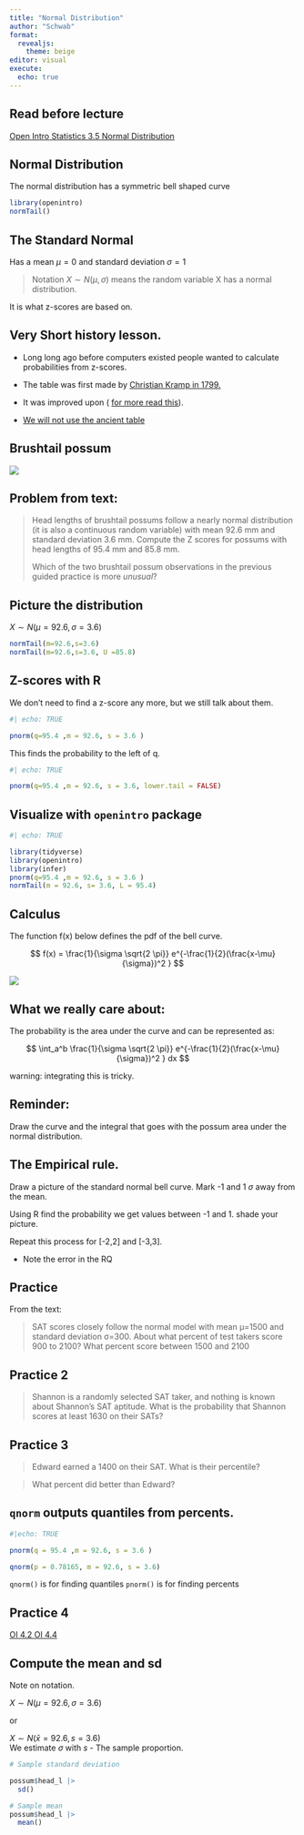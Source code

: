 ```yaml
---
title: "Normal Distribution"
author: "Schwab"
format: 
  revealjs:
    theme: beige
editor: visual
execute: 
  echo: true
---
```


## Read before lecture

[Open Intro Statistics 3.5 Normal Distribution](https://www.biostat.jhsph.edu/~iruczins/teaching/books/2019.openintro.statistics.pdf)

## Normal Distribution

The normal distribution has a symmetric bell shaped curve

```r
library(openintro)
normTail()
```

## The Standard Normal

Has a mean $\mu = 0$ and standard deviation $\sigma = 1$

> Notation $X\sim N(\mu,\sigma)$ means the random variable X has a normal distribution.

It is what z-scores are based on.

## Very Short history lesson.

::: incremental
-   Long long ago before computers existed people wanted to calculate probabilities from z-scores.

-   The table was first made by [Christian Kramp in 1799.](https://stats.stackexchange.com/questions/233356/who-created-the-first-standard-normal-table)

-   It was improved upon ( [for more read this](https://www.jstor.org/stable/27643700)).

-   [We will not use the ancient table](https://ztable.io/)
:::

## Brushtail possum

[![](https://upload.wikimedia.org/wikipedia/commons/2/22/Trichosurus_vulpecula_1.jpg)](https://commons.wikimedia.org/wiki/User:JJ_Harrison)

## Problem from text:

> Head lengths of brushtail possums follow a nearly normal distribution (it is also a continuous random variable) with mean 92.6 mm and standard deviation 3.6 mm. Compute the Z scores for possums with head lengths of 95.4 mm and 85.8 mm.
>
> Which of the two brushtail possum observations in the previous guided practice is more *unusual*?

## Picture the distribution

$X \sim N(\mu = 92.6 , \sigma = 3.6)$

```r
normTail(m=92.6,s=3.6)
normTail(m=92.6,s=3.6, U =85.8)
```

## Z-scores with R

We don't need to find a z-score any more, but we still talk about them.

```r
#| echo: TRUE

pnorm(q=95.4 ,m = 92.6, s = 3.6 )
```

This finds the probability to the left of q.

```r
#| echo: TRUE

pnorm(q=95.4 ,m = 92.6, s = 3.6, lower.tail = FALSE)
```

## Visualize with `openintro` package

```r
#| echo: TRUE

library(tidyverse)
library(openintro)
library(infer)
pnorm(q=95.4 ,m = 92.6, s = 3.6 )
normTail(m = 92.6, s= 3.6, L = 95.4)
```

## Calculus

The function f(x) below defines the pdf of the bell curve.

$$ f(x) = \frac{1}{\sigma \sqrt{2 \pi}}  e^{-\frac{1}{2}(\frac{x-\mu}{\sigma})^2 } $$

![](https://openintro-ims.netlify.app/13-foundations-mathematical_files/figure-html/simpleNormal-1.png)

## What we really care about:

The probability is the area under the curve and can be represented as:

$$ \int_a^b \frac{1}{\sigma \sqrt{2 \pi}}  e^{-\frac{1}{2}(\frac{x-\mu}{\sigma})^2 } dx $$

warning: integrating this is tricky.

## Reminder:

Draw the curve and the integral that goes with the possum area under the normal distribution.

## The Empirical rule.

Draw a picture of the standard normal bell curve. Mark -1 and 1 $\sigma$ away from the mean.

Using R find the probability we get values between -1 and 1. shade your picture.

Repeat this process for \[-2,2\] and \[-3,3\].

::: incremental
-   Note the error in the RQ
:::

## Practice

From the text:

> SAT scores closely follow the normal model with mean μ=1500 and standard deviation σ=300. About what percent of test takers score 900 to 2100? What percent score between 1500 and 2100

## Practice 2

> Shannon is a randomly selected SAT taker, and nothing is known about Shannon's SAT aptitude. What is the probability that Shannon scores at least 1630 on their SATs?

## Practice 3

> Edward earned a 1400 on their SAT. What is their percentile?

> What percent did better than Edward?

## `qnorm` outputs quantiles from percents.

```r
#|echo: TRUE

pnorm(q = 95.4 ,m = 92.6, s = 3.6 )

qnorm(p = 0.78165, m = 92.6, s = 3.6)
```

`qnorm()` is for finding quantiles `pnorm()` is for finding percents

## Practice 4

[OI 4.2 OI 4.4](https://www.biostat.jhsph.edu/~iruczins/teaching/books/2019.openintro.statistics.pdf#chapter.4)

## Compute the mean and sd

Note on notation.

$X \sim N(\mu = 92.6 , \sigma = 3.6)$

or

$X \sim N(\bar{x} = 92.6 , s= 3.6)$\
We estimate $\sigma$ with *s* - The sample proportion.

```r
# Sample standard deviation

possum$head_l |> 
  sd()

# Sample mean
possum$head_l |> 
  mean()

```
